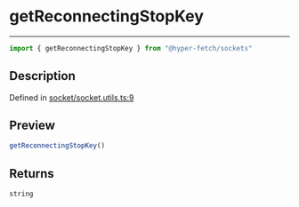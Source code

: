

# getReconnectingStopKey

<div class="api-docs__separator" data-reactroot="">

---

</div><div class="api-docs__import" data-reactroot="">

```ts
import { getReconnectingStopKey } from "@hyper-fetch/sockets"
```

</div><div class="api-docs__section">

## Description

</div><div class="api-docs__description"><span class="api-docs__do-not-parse">



</span></div><p class="api-docs__definition">

Defined in [socket/socket.utils.ts:9](https://github.com/BetterTyped/hyper-fetch/blob/3f01c37e/packages/sockets/src/socket/socket.utils.ts#L9)

</p><div class="api-docs__section">

## Preview

</div><div class="api-docs__preview fn">

```ts
getReconnectingStopKey()
```

</div><div class="api-docs__section">

## Returns

</div><div class="api-docs__returns">

```ts
string
```

</div>